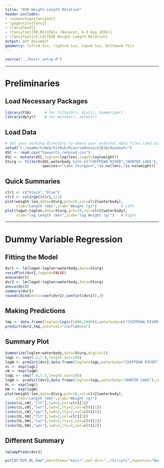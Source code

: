 ```yaml
---
title: "DVR Weight-Length Relation"
header-includes:
- \usepackage{fancyhdr}
- \pagestyle{fancy}
- \fancyhead{}
- \fancyfoot[RO,RE]{Ogle (Nunavut, 6-9 Aug 2016)}
- \fancyfoot[LE,LO]{DVR Weight-Length Relation}
output: pdf_document
geometry: left=0.5in, right=0.5in, top=0.5in, bottom=0.75in
---
```


```r
source("../knitr_setup.R")
```

----

# Preliminaries
## Load Necessary Packages
```r
library(FSA)      # for filterD(), hist(), Summarize()
library(dplyr)    # for mutate(), select()
```

## Load Data
```r
# Set your working directory to where your external data files (and scripts) are located.
setwd("C:/aaaWork/Web/GitHub/RcourseNunavut2016/Handouts")
dSC <- read.csv("SawyerCo_reduced.csv")
dSC <- mutate(dSC,loglen=log(len),logwt=log(weight))
Sturg <- filterD(dSC,waterbody %in% c("CHIPPEWA RIVER","HUNTER LAKE"),
                 species=="Lake Sturgeon",!is.na(len),!is.na(weight))
```

## Quick Summaries
```r
clr1 <- c("black","blue")
clr2 <- col2rgbt(clr1,1/2)
plot(weight~len,data=Sturg,pch=19,col=clr2[waterbody],
     xlab="Length (mm)",ylab="Weight (g)")           # Left
plot(logwt~loglen,data=Sturg,pch=19,col=clr2[waterbody],
     xlab="log Length (mm)",ylab="log Weight (g)")   # Right
```

----

# Dummy Variable Regression
## Fitting the Model
```r
dvr1 <- lm(logwt~loglen*waterbody,data=Sturg)
residPlot(dvr1,legend=FALSE)
anova(dvr1)
dvr2 <- lm(logwt~loglen+waterbody,data=Sturg)
anova(dvr2)
summary(dvr2)
round(cbind(ests=coef(dvr2),confint(dvr2)),3)
```

## Making Predictions
```r
tmp <- data.frame(loglen=log(c(1000,1000)),waterbody=c("CHIPPEWA RIVER","HUNTER LAKE"))
predict(dvr2,tmp,interval="confidence")
```

## Summary Plot
```r
Summarize(loglen~waterbody,data=Sturg,digits=1)
logL <- seq(6.2,7.4,length.out=199)
logW <- predict(dvr2,data.frame(loglen=logL,waterbody="CHIPPEWA RIVER"),interval="confidence")
cL <- exp(logL)
cW <- exp(logW)
logL <- seq(7.0,7.5,length.out=199)
logW <- predict(dvr2,data.frame(loglen=logL,waterbody="HUNTER LAKE"),interval="confidence")
hL <- exp(logL)
hW <- exp(logW)
plot(weight~len,data=Sturg,pch=19,col=clr2[waterbody],
     xlab="Length (mm)",ylab="Weight (g)")
lines(cL,cW[,"fit"],lwd=2,col=clr1[1])
lines(cL,cW[,"lwr"],lwd=2,lty=2,col=clr1[1])
lines(cL,cW[,"upr"],lwd=2,lty=2,col=clr1[1])
lines(hL,hW[,"fit"],lwd=2,col=clr1[2])
lines(hL,hW[,"lwr"],lwd=2,lty=2,col=clr1[2])
lines(hL,hW[,"upr"],lwd=2,lty=2,col=clr1[2])
```

## Different Summary
```r
lwCompPreds(dvr2)
```

```r
purl2("DVR_WL.Rmd",moreItems="knitr",out.dir="../Scripts",topnotes="Nunavut 6-9-Aug-16")
```
